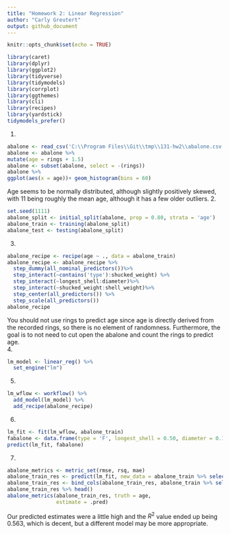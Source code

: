 ```yaml
---
title: "Homework 2: Linear Regression"
author: "Carly Greutert"
output: github_document
---
```


```r
knitr::opts_chunk$set(echo = TRUE)
```
```r
library(caret)
library(dplyr)
library(ggplot2)
library(tidyverse)
library(tidymodels)
library(corrplot)
library(ggthemes)
library(cli)
library(recipes)
library(yardstick)
tidymodels_prefer()
```
1. 
```r
abalone <- read_csv('C:\\Program Files\\Git\\tmp\\131-hw2\\abalone.csv')
abalone <- abalone %>% 
mutate(age = rings + 1.5)
abalone <- subset(abalone, select = -(rings))
abalone %>% 
ggplot(aes(x = age))+ geom_histogram(bins = 60)
```

Age seems to be normally distributed, although slightly positively skewed, with 11 being roughly the mean age, although it has a few older outliers.
2. 
```r
set.seed(1111)
abalone_split <- initial_split(abalone, prop = 0.80, strata = 'age')
abalone_train <- training(abalone_split)
abalone_test <- testing(abalone_split)
```
3.
```r
abalone_recipe <- recipe(age ~ ., data = abalone_train)
abalone_recipe <- abalone_recipe %>% 
  step_dummy(all_nominal_predictors())%>%
  step_interact(~contains('type'):shucked_weight) %>%
  step_interact(~longest_shell:diameter)%>%
  step_interact(~shucked_weight:shell_weight)%>% 
  step_center(all_predictors()) %>%
  step_scale(all_predictors())
abalone_recipe
```

You should not use rings to predict age since age is directly derived from the recorded rings, so there is no element of randomness. Furthermore, the goal is to not need to cut open the abalone and count the rings to predict age.                                                     
4.
```r
lm_model <- linear_reg() %>% 
  set_engine("lm")
```

5.
```r
lm_wflow <- workflow() %>% 
  add_model(lm_model) %>% 
  add_recipe(abalone_recipe)
```
6.
```r
lm_fit <- fit(lm_wflow, abalone_train)
fabalone <- data.frame(type = 'F', longest_shell = 0.50, diameter = 0.10, height = 0.30, whole_weight = 4, shucked_weight = 1, viscera_weight = 2, shell_weight = 1)
predict(lm_fit, fabalone)
```
7.
```r
abalone_metrics <- metric_set(rmse, rsq, mae)
abalone_train_res <- predict(lm_fit, new_data = abalone_train %>% select(-age))
abalone_train_res <- bind_cols(abalone_train_res, abalone_train %>% select(age))
abalone_train_res %>% head()
abalone_metrics(abalone_train_res, truth = age, 
                estimate = .pred)
```

Our predicted estimates were a little high and the $R^2$ value ended up being 0.563, which is decent, but a different model may be more appropriate.  